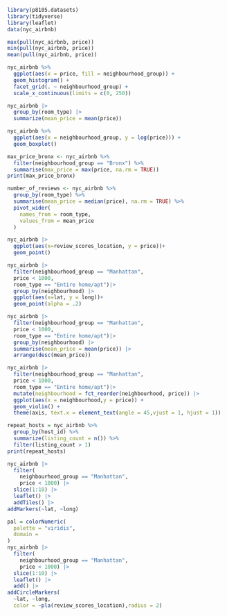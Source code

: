 ```r
library(p8105.datasets)
library(tidyverse)
library(leaflet)
data(nyc_airbnb)
```


```r
max(pull(nyc_airbnb, price))
min(pull(nyc_airbnb, price))
mean(pull(nyc_airbnb, price))
```

```r
nyc_airbnb %>%
  ggplot(aes(x = price, fill = neighbourhood_group)) +
  geom_histogram() +
  facet_grid(. ~ neighbourhood_group) +
  scale_x_continuous(limits = c(0, 250))
```

```r
nyc_airbnb |>
  group_by(room_type) |>
  summarize(mean_price = mean(price))
```

```r
nyc_airbnb %>%
  ggplot(aes(x = neighbourhood_group, y = log(price))) +
  geom_boxplot()
```

```r
max_price_bronx <- nyc_airbnb %>%
  filter(neighbourhood_group == "Bronx") %>%
  summarise(max_price = max(price, na.rm = TRUE))
print(max_price_bronx)
```

```r
number_of_reviews <- nyc_airbnb %>%
  group_by(room_type) %>%
  summarise(mean_price = median(price), na.rm = TRUE) %>%
  pivot_wider(
    names_from = room_type,
    values_from = mean_price
  )
```

```r
nyc_airbnb |>
  ggplot(aes(x=review_scores_location, y = price))+
  geom_point()
```


```r
nyc_airbnb |>
  filter(neighbourhood_group == "Manhattan",
  price < 1000,
  room_type == "Entire home/apt")|> 
  group_by(neighbourhood) |>
  ggplot(aes(x=lat, y = long))+
  geom_point(alpha = .2)

```


```r
nyc_airbnb |>
  filter(neighbourhood_group == "Manhattan",
  price < 1000,
  room_type == "Entire home/apt")|> 
  group_by(neighbourhood) |>
  summarise(mean_price = mean(price)) |>
  arrange(desc(mean_price))

```

```r
nyc_airbnb |>
  filter(neighbourhood_group == "Manhattan",
  price < 1000,
  room_type == "Entire home/apt")|> 
  mutate(neighbourhood = fct_reorder(neighbourhood, price)) |>
  ggplot(aes(x = neighbourhood,y = price)) +
  geom_violin() +
  theme(axis, text.x = element_text(angle = 45,vjust = 1, hjust = 1))

```

```r
repeat_hosts = nyc_airbnb %>%
  group_by(host_id) %>%
  summarize(listing_count = n()) %>%
  filter(listing_count > 1)
print(repeat_hosts)
```

```r
nyc_airbnb |>
  filter(
    neighbourhood_group == "Manhattan",
    price < 1000) |>
  slice(1:10) |>
  leaflet() |>
  addTiles() |>
addMarkers(~lat, ~long)

```

```r
pal = colorNumeric(
  palette = "viridis",
  domain = 
)
nyc_airbnb |>
  filter(
    neighbourhood_group == "Manhattan",
    price < 1000) |>
  slice(1:10) |>
  leaflet() |>
  add() |>
addCircleMarkers(
  ~lat, ~long,
  color = ~pla(review_scores_location),radius = 2)


```


